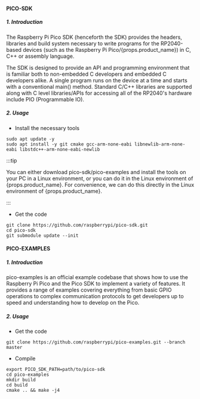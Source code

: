 #### PICO-SDK

##### 1. Introduction

The Raspberry Pi Pico SDK (henceforth the SDK) provides the headers, libraries and build system necessary to write programs for the RP2040-based devices (such as the Raspberry Pi Pico/{props.product_name}) in C, C++ or assembly language.

The SDK is designed to provide an API and programming environment that is familiar both to non-embedded C developers and embedded C developers alike. A single program runs on the device at a time and starts with a conventional main() method.
Standard C/C++ libraries are supported along with C level libraries/APIs for accessing all of the RP2040's hardware include PIO (Programmable IO).

##### 2. Usage

- Install the necessary tools

```
sudo apt update -y
sudo apt install -y git cmake gcc-arm-none-eabi libnewlib-arm-none-eabi libstdc++-arm-none-eabi-newlib
```

:::tip

You can either download pico-sdk/pico-examples and install the tools on your PC in a Linux environment, or you can do it in the Linux environment of {props.product_name}. For convenience, we can do this directly in the Linux environment of {props.product_name}.

:::

- Get the code

```
git clone https://github.com/raspberrypi/pico-sdk.git
cd pico-sdk
git submodule update --init
```

#### PICO-EXAMPLES

##### 1. Introduction

pico-examples is an official example codebase that shows how to use the Raspberry Pi Pico and the Pico SDK to implement a variety of features.
It provides a range of examples covering everything from basic GPIO operations to complex communication protocols to get developers up to speed and understanding how to develop on the Pico.

##### 2. Usage

- Get the code

```
git clone https://github.com/raspberrypi/pico-examples.git --branch master
```

- Compile

```
export PICO_SDK_PATH=path/to/pico-sdk
cd pico-examples
mkdir build
cd build
cmake .. && make -j4
```
